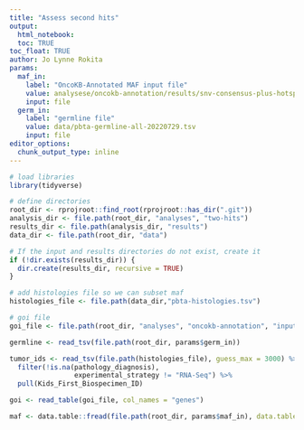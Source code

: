 ```yaml
---
title: "Assess second hits"
output: 
  html_notebook:
  toc: TRUE
toc_float: TRUE
author: Jo Lynne Rokita
params:
  maf_in:
    label: "OncoKB-Annotated MAF input file"
    value: analysese/oncokb-annotation/results/snv-consensus-plus-hotspots-goi-oncokb.maf.tsv
    input: file
  germ_in:
    label: "germline file"
    value: data/pbta-germline-all-20220729.tsv
    input: file
editor_options: 
  chunk_output_type: inline
---
```


```r
# load libraries
library(tidyverse)

# define directories 
root_dir <- rprojroot::find_root(rprojroot::has_dir(".git"))
analysis_dir <- file.path(root_dir, "analyses", "two-hits")
results_dir <- file.path(analysis_dir, "results")
data_dir <- file.path(root_dir, "data")

# If the input and results directories do not exist, create it
if (!dir.exists(results_dir)) {
  dir.create(results_dir, recursive = TRUE)
}

# add histologies file so we can subset maf
histologies_file <- file.path(data_dir,"pbta-histologies.tsv")

# goi file
goi_file <- file.path(root_dir, "analyses", "oncokb-annotation", "input", "cpg.txt")
```


```r
germline <- read_tsv(file.path(root_dir, params$germ_in))

tumor_ids <- read_tsv(file.path(histologies_file), guess_max = 3000) %>%
  filter(!is.na(pathology_diagnosis),
                experimental_strategy != "RNA-Seq") %>%
  pull(Kids_First_Biospecimen_ID)

goi <- read_table(goi_file, col_names = "genes")

maf <- data.table::fread(file.path(root_dir, params$maf_in), data.table = F)
```




            